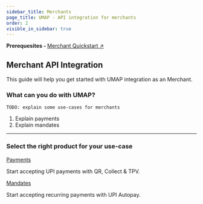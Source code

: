 ```yaml
---
sidebar_title: Merchants
page_title: UMAP - API integration for merchants
order: 2
visible_in_sidebar: true
---
```


<Card padding="nano" shape="rounded" marginBottom="micro">
    <Text size="medium" marginBottom="none" paddingRight="medium"> 
        <strong>Prerequesites - </strong>
        <a href="/payments/umap/quickstart/merchants" target="_blank">
            Merchant Quickstart ↗ 
        </a>
    </Text>
</Card>

## Merchant API Integration

This guide will help you get started with UMAP integration as an Merchant.

### What can you do with UMAP?
`TODO: explain some use-cases for merchants`
1. Explain payments
2. Explain mandates

<hr class="primary" />

### Select the right product for your use-case

<Row>
    <Portion desktopSpan="half">
        <Card padding="small" shape="rounded">
            <a href="/payments/umap/payments" target="_blank">
                Payments
            </a>
            <p>
                Start accepting UPI payments with QR, Collect & TPV.
            </p>
        </Card>
    </Portion>
    <Portion desktopSpan="half">
        <Card padding="small" shape="rounded">
            <a href="/payments/umap/mandates" target="_blank">
                Mandates
            </a>
            <p>
                Start accepting recurring payments with UPI Autopay.
            </p>
        </Card>
    </Portion>
</Row>